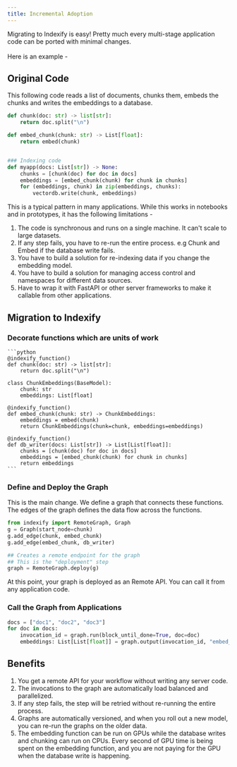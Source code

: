 ```yaml
---
title: Incremental Adoption
---
```

Migrating to Indexify is easy! Pretty much every multi-stage application code can be ported with minimal changes.<br></br>
Here is an example -

## Original Code 
This following code reads a list of documents, chunks them, embeds the chunks and writes the embeddings to a database.
```python
def chunk(doc: str) -> list[str]:
    return doc.split("\n")

def embed_chunk(chunk: str) -> List[float]:
    return embed(chunk)


### Indexing code 
def myapp(docs: List[str]) -> None:
    chunks = [chunk(doc) for doc in docs]
    embeddings = [embed_chunk(chunk) for chunk in chunks]
    for (embeddings, chunk) in zip(embeddings, chunks):
        vectordb.write(chunk, embeddings)
```

This is a typical pattern in many applications. While this works in notebooks and in prototypes, it has the following limitations -

1. The code is synchronous and runs on a single machine. It can't scale to large datasets.
2. If any step fails, you have to re-run the entire process. e.g Chunk and Embed if the database write fails.
3. You have to build a solution for re-indexing data if you change the embedding model. 
4. You have to build a solution for managing access control and namespaces for different data sources.
5. Have to wrap it with FastAPI or other server frameworks to make it callable from other applications.

## Migration to Indexify
### Decorate functions which are units of work
    
    ```python
    @indexify_function()
    def chunk(doc: str) -> list[str]:
        return doc.split("\n")

    class ChunkEmbeddings(BaseModel):
        chunk: str
        embeddings: List[float]

    @indexify_function()
    def embed_chunk(chunk: str) -> ChunkEmbeddings:
        embeddings = embed(chunk)
        return ChunkEmbeddings(chunk=chunk, embeddings=embeddings)

    @indexify_function()
    def db_writer(docs: List[str]) -> List[List[float]]:
        chunks = [chunk(doc) for doc in docs]
        embeddings = [embed_chunk(chunk) for chunk in chunks]
        return embeddings
    ```

### Define and Deploy the Graph

This is the main change. We define a graph that connects these functions. The edges of the graph defines the data flow across the functions.

```python
from indexify import RemoteGraph, Graph
g = Graph(start_node=chunk)
g.add_edge(chunk, embed_chunk)
g.add_edge(embed_chunk, db_writer)

## Creates a remote endpoint for the graph
## This is the "deployment" step
graph = RemoteGraph.deploy(g)
```
At this point, your graph is deployed as an Remote API. You can call it from any application code.
### Call the Graph from Applications 

```python
docs = ["doc1", "doc2", "doc3"]
for doc in docs:
    invocation_id = graph.run(block_until_done=True, doc=doc)
    embeddings: List[List[float]] = graph.output(invocation_id, "embed_chunk")
```

## Benefits
1. You get a remote API for your workflow without writing any server code.
2. The invocations to the graph are automatically load balanced and parallelized.
3. If any step fails, the step will be retried without re-running the entire process.
4. Graphs are automatically versioned, and when you roll out a new model, you can re-run the graphs on the older data.
5. The embedding function can be run on GPUs while the database writes and chunking can run on CPUs. Every second 
of GPU time is being spent on the embedding function, and you are not paying for the GPU when the database write is happening.